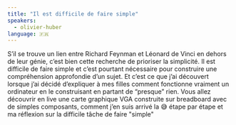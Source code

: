 ```yaml
---
title: "Il est difficile de faire simple"
speakers:
  - olivier-huber
language: 🇫🇷
---
```


S’il se trouve un lien entre Richard Feynman et Léonard de Vinci en dehors de leur génie, c’est bien cette recherche de prioriser la simplicité.
Il est difficile de faire simple et c’est pourtant nécessaire pour construire une compréhension approfondie d’un sujet.
Et c’est ce que j’ai découvert lorsque j’ai décidé d’expliquer à mes filles comment fonctionne vraiment un ordinateur en le construisant en partant de “presque” rien.
Vous allez découvrir en live une carte graphique VGA construite sur breadboard avec de simples composants, comment j’en suis arrivé la 😅 étape par étape et ma réflexion sur la difficile tâche de faire "simple"
